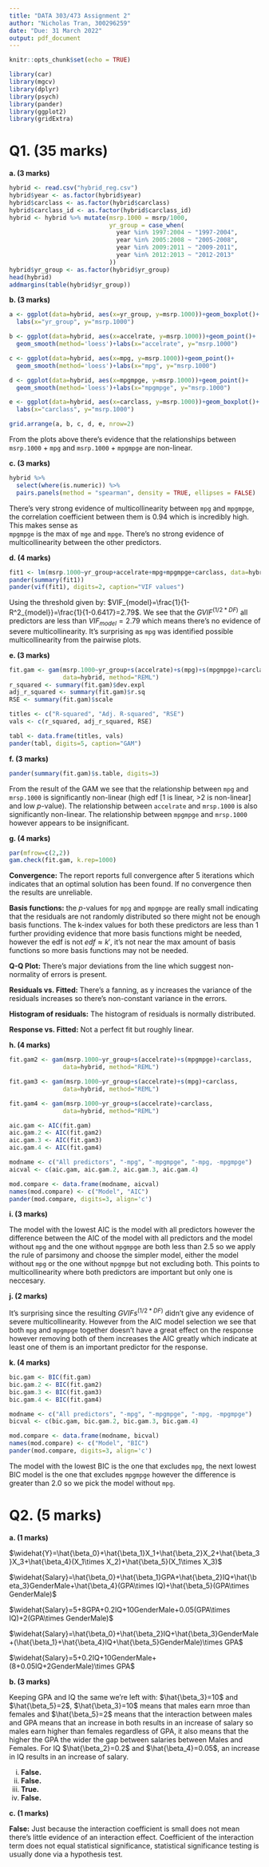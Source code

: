 ---
title: "DATA 303/473 Assignment 2"
author: "Nicholas Tran, 300296259"
date: "Due: 31 March 2022"
output: pdf_document
---

```{r setup, include=FALSE}
knitr::opts_chunk$set(echo = TRUE)
```

```{r}
library(car)
library(mgcv)
library(dplyr)
library(psych)
library(pander)
library(ggplot2)
library(gridExtra)
```

# Q1. (35 marks)

**a. (3 marks)**

```{r}
hybrid <- read.csv("hybrid_reg.csv")
hybrid$year <- as.factor(hybrid$year)
hybrid$carclass <- as.factor(hybrid$carclass)
hybrid$carclass_id <- as.factor(hybrid$carclass_id)
hybrid <- hybrid %>% mutate(msrp.1000 = msrp/1000, 
                            yr_group = case_when(
                              year %in% 1997:2004 ~ "1997-2004",
                              year %in% 2005:2008 ~ "2005-2008",
                              year %in% 2009:2011 ~ "2009-2011",
                              year %in% 2012:2013 ~ "2012-2013"
                            ))
hybrid$yr_group <- as.factor(hybrid$yr_group)
head(hybrid)
addmargins(table(hybrid$yr_group))
```

**b. (3 marks)**

```{r}
a <- ggplot(data=hybrid, aes(x=yr_group, y=msrp.1000))+geom_boxplot()+
  labs(x="yr_group", y="msrp.1000")

b <- ggplot(data=hybrid, aes(x=accelrate, y=msrp.1000))+geom_point()+
  geom_smooth(method='loess')+labs(x="accelrate", y="msrp.1000")

c <- ggplot(data=hybrid, aes(x=mpg, y=msrp.1000))+geom_point()+
  geom_smooth(method='loess')+labs(x="mpg", y="msrp.1000")

d <- ggplot(data=hybrid, aes(x=mpgmpge, y=msrp.1000))+geom_point()+
  geom_smooth(method='loess')+labs(x="mpgmpge", y="msrp.1000")

e <- ggplot(data=hybrid, aes(x=carclass, y=msrp.1000))+geom_boxplot()+
  labs(x="carclass", y="msrp.1000")

grid.arrange(a, b, c, d, e, nrow=2)
```

From the plots above there's evidence that the relationships between `msrp.1000` + `mpg` and `msrp.1000` + `mpgmpge` are non-linear.

**c. (3 marks)**

```{r}
hybrid %>% 
  select(where(is.numeric)) %>% 
  pairs.panels(method = "spearman", density = TRUE, ellipses = FALSE)
```

There's very strong evidence of multicollinearity between `mpg` and `mpgmpge`, the correlation coefficient between them is 0.94 which is incredibly high. This makes sense as  
`mpgmpge` is the max of `mge` and `mpge`. There's no strong evidence of multicollinearity between the other predictors.

**d. (4 marks)**

```{r}
fit1 <- lm(msrp.1000~yr_group+accelrate+mpg+mpgmpge+carclass, data=hybrid)
pander(summary(fit1))
pander(vif(fit1), digits=2, caption="VIF values")
```

Using the threshold given by: $VIF_{model}=\frac{1}{1-R^2_{model}}=\frac{1}{1-0.6417}=2.79$. We see that the $GVIF^{(1/2*DF)}$ all predictors are less than $VIF_{model}=2.79$ which means there's no evidence of severe multicollinearity. It's surprising as `mpg` was identified possible multicollinearity from the pairwise plots.   

**e. (3 marks)**

```{r}
fit.gam <- gam(msrp.1000~yr_group+s(accelrate)+s(mpg)+s(mpgmpge)+carclass, 
               data=hybrid, method="REML")
r_squared <- summary(fit.gam)$dev.expl
adj_r_squared <- summary(fit.gam)$r.sq
RSE <- summary(fit.gam)$scale

titles <- c("R-squared", "Adj. R-squared", "RSE")
vals <- c(r_squared, adj_r_squared, RSE)

tabl <- data.frame(titles, vals)
pander(tabl, digits=5, caption="GAM")
```

**f. (3 marks)**

```{r}
pander(summary(fit.gam)$s.table, digits=3)
```

From the result of the GAM we see that the relationship between `mpg` and `mrsp.1000` is significantly non-linear (high edf [1 is linear, >2 is non-linear] and low $p$-value). The relationship between `accelrate` and `mrsp.1000` is also significantly non-linear. The relationship between `mpgmpge` and `mrsp.1000` however appears to be insignificant.  

**g. (4 marks)**

```{r}
par(mfrow=c(2,2))
gam.check(fit.gam, k.rep=1000)
```

**Convergence:** The report reports full convergence after 5 iterations which indicates that an optimal solution has been found. If no convergence then the results are unreliable.

**Basis functions:** the $p$-values for `mpg` and `mpgmpge` are really small indicating that the residuals are not randomly distributed so there might not be enough basis functions. The k-index values for both these predictors are less than 1 further providing evidence that more basis functions might be needed, however the edf is not $edf\approx k'$, it's not near the max amount of basis functions so more basis functions may not be needed.

**Q-Q Plot:** There's major deviations from the line which suggest non-normality of errors is present.

**Residuals vs. Fitted:** There's a fanning, as y increases the variance of the residuals increases so there's non-constant variance in the errors.

**Histogram of residuals:** The histogram of residuals is normally distributed.

**Response vs. Fitted:** Not a perfect fit but roughly linear.

**h. (4 marks)**

```{r}
fit.gam2 <- gam(msrp.1000~yr_group+s(accelrate)+s(mpgmpge)+carclass, 
               data=hybrid, method="REML")

fit.gam3 <- gam(msrp.1000~yr_group+s(accelrate)+s(mpg)+carclass, 
               data=hybrid, method="REML")

fit.gam4 <- gam(msrp.1000~yr_group+s(accelrate)+carclass, 
               data=hybrid, method="REML")

aic.gam <- AIC(fit.gam)
aic.gam.2 <- AIC(fit.gam2)
aic.gam.3 <- AIC(fit.gam3)
aic.gam.4 <- AIC(fit.gam4)

modname <- c("All predictors", "-mpg", "-mpgmpge", "-mpg, -mpgmpge")
aicval <- c(aic.gam, aic.gam.2, aic.gam.3, aic.gam.4)

mod.compare <- data.frame(modname, aicval)
names(mod.compare) <- c("Model", "AIC")
pander(mod.compare, digits=3, align='c')
```

**i. (3 marks)**

The model with the lowest AIC is the model with all predictors however the difference between the AIC of the model with all predictors and the model without `mpg` and the one without `mpgmpge` are both less than 2.5 so we apply the rule of parsimony and choose the simpler model, either the model without `mpg` or the one without `mpgmpge` but not excluding both. 
This points to multicollinearity where both predictors are important but only one is neccesary.  

**j. (2 marks)**

It's surprising since the resulting $GVIFs^{(1/2*DF)}$ didn't give any evidence of severe multicollinearity. However from the AIC model selection we see that both `mpg` and `mpgmpge` together doesn't have a great effect on the response however removing both of them increases the AIC greatly which indicate at least one of them is an important predictor for the response.  

**k. (4 marks)**

```{r}
bic.gam <- BIC(fit.gam)
bic.gam.2 <- BIC(fit.gam2)
bic.gam.3 <- BIC(fit.gam3)
bic.gam.4 <- BIC(fit.gam4)

modname <- c("All predictors", "-mpg", "-mpgmpge", "-mpg, -mpgmpge")
bicval <- c(bic.gam, bic.gam.2, bic.gam.3, bic.gam.4)

mod.compare <- data.frame(modname, bicval)
names(mod.compare) <- c("Model", "BIC")
pander(mod.compare, digits=3, align='c')
```

The model with the lowest BIC is the one that excludes `mpg`, the next lowest BIC model is the one that excludes `mpgmpge` however the difference is greater than 2.0 so we pick the model without `mpg`. 

# Q2. (5 marks)

**a. (1 marks)**

$\widehat{Y}=\hat{\beta_0}+\hat{\beta_1}X_1+\hat{\beta_2}X_2+\hat{\beta_3}X_3+\hat{\beta_4}(X_1\times X_2)+\hat{\beta_5}(X_1\times X_3)$

$\widehat{Salary}=\hat{\beta_0}+\hat{\beta_1}GPA+\hat{\beta_2}IQ+\hat{\beta_3}GenderMale+\hat{\beta_4}(GPA\times IQ)+\hat{\beta_5}(GPA\times GenderMale)$

$\widehat{Salary}=5+8GPA+0.2IQ+10GenderMale+0.05(GPA\times IQ)+2(GPA\times GenderMale)$

$\widehat{Salary}=\hat{\beta_0}+\hat{\beta_2}IQ+\hat{\beta_3}GenderMale+(\hat{\beta_1}+\hat{\beta_4}IQ+\hat{\beta_5}GenderMale)\times GPA$

$\widehat{Salary}=5+0.2IQ+10GenderMale+(8+0.05IQ+2GenderMale)\times GPA$

**b. (3 marks)**

Keeping GPA and IQ the same we're left with: $\hat{\beta_3}=10$ and $\hat{\beta_5}=2$, $\hat{\beta_3}=10$ means that males earn mroe than females and $\hat{\beta_5}=2$ means that the interaction between males and GPA means that an increase in both results in an increase of salary so males earn higher than females regardless of GPA, it also means that the higher the GPA the wider the gap between salaries between Males and Females. For IQ $\hat{\beta_2}=0.2$ and $\hat{\beta_4}=0.05$, an increase in IQ results in an increase of salary. 

  i. **False.**
  ii. **False.**  
  iii. **True.**
  iv. **False.**
  
**c. (1 marks)**

**False:** Just because the interaction coefficient is small does not mean there's little evidence of an interaction effect. Coefficient of the interaction term does not equal statistical significance, statistical significance testing is usually done via a hypothesis test.    
